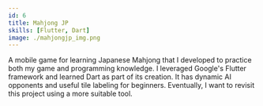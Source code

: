 ```yaml
---
id: 6
title: Mahjong JP
skills: [Flutter, Dart]
image: ./mahjongjp_img.png
---
```


A mobile game for learning Japanese Mahjong that I developed to practice both my game and programming knowledge.
I leveraged Google's Flutter framework and learned Dart as part of its creation. It has dynamic AI opponents and useful tile labeling for beginners. 
Eventually, I want to revisit this project using a more suitable tool.    
